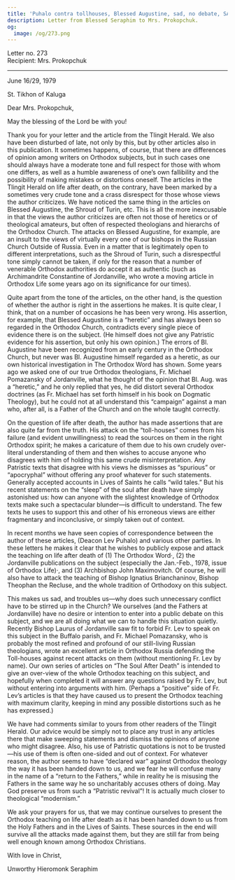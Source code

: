 ```yaml
---
title: 'Puhalo contra tollhouses, Blessed Augustine, sad, no debate, SAD'
description: Letter from Blessed Seraphim to Mrs. Prokopchuk.
og:
  image: /og/273.png
---
```


<div style={{textAlign:'right', fontFamily:'monospace'}}>Letter no. 273</div>
<div style={{textAlign:'left', fontFamily:'monospace'}}>Recipient: Mrs. Prokopchuk</div>

---

June 16/29, 1979

St. Tikhon of Kaluga

Dear Mrs. Prokopchuk,

May the blessing of the Lord be with you!

Thank you for your letter and the article from the Tlingit Herald. We also have been disturbed of late, not only by this, but by other articles also in this publication. It sometimes happens, of course, that there are differences of opinion among writers on Orthodox subjects, but in such cases one should always have a moderate tone and full respect for those with whom one differs, as well as a humble awareness of one’s own fallibility and the possibility of making mistakes or distortions oneself. The articles in the Tlingit Herald on life after death, on the contrary, have been marked by a sometimes very crude tone and a crass disrespect for those whose views the author criticizes. We have noticed the same thing in the articles on Blessed Augustine, the Shroud of Turin, etc. This is all the more inexcusable in that the views the author criticizes are often not those of heretics or of theological amateurs, but often of respected theologians and hierarchs of the Orthodox Church. The attacks on Blessed Augustine, for example, are an insult to the views of virtually every one of our bishops in the Russian Church Outside of Russia. Even in a matter that is legitimately open to different interpretations, such as the Shroud of Turin, such a disrespectful tone simply cannot be taken, if only for the reason that a number of venerable Orthodox authorities do accept it as authentic (such as Archimandrite Constantine of Jordanville, who wrote a moving article in Orthodox Life some years ago on its significance for our times).

Quite apart from the tone of the articles, on the other hand, is the question of whether the author is right in the assertions he makes. It is quite clear, I think, that on a number of occasions he has been very wrong. His assertion, for example, that Blessed Augustine is a “heretic” and has always been so regarded in the Orthodox Church, contradicts every single piece of evidence there is on the subject. (He himself does not give any Patristic evidence for his assertion, but only his own opinion.) The errors of Bl. Augustine have been recognized from an early century in the Orthodox Church, but never was Bl. Augustine himself regarded as a heretic, as our own historical investigation in The Orthodox Word has shown. Some years ago we asked one of our true Orthodox theologians, Fr. Michael Pomazansky of Jordanville, what he thought of the opinion that Bl. Aug. was a “heretic,” and he only replied that yes, he did distort several Orthodox doctrines (as Fr. Michael has set forth himself in his book on Dogmatic Theology), but he could not at all understand this “campaign” against a man who, after all, is a Father of the Church and on the whole taught correctly.

On the question of life after death, the author has made assertions that are also quite far from the truth. His attack on the “toll-houses” comes from his failure (and evident unwillingness) to read the sources on them in the right Orthodox spirit; he makes a caricature of them due to his own crudely over-literal understanding of them and then wishes to accuse anyone who disagrees with him of holding this same crude misinterpretation. Any Patristic texts that disagree with his views he dismisses as “spurious” or “apocryphal” without offering any proof whatever for such statements. Generally accepted accounts in Lives of Saints he calls “wild tales.” But his recent statements on the “sleep” of the soul after death have simply astonished us: how can anyone with the slightest knowledge of Orthodox texts make such a spectacular blunder—is difficult to understand. The few texts he uses to support this and other of his erroneous views are either fragmentary and inconclusive, or simply taken out of context.

In recent months we have seen copies of correspondence between the author of these articles, (Deacon Lev Puhalo) and various other parties. In these letters he makes it clear that he wishes to publicly expose and attack the teaching on life after death of (1) The Orthodox Word·, (2) the Jordanville publications on the subject (especially the Jan.-Feb., 1978, issue of Orthodox Life)·, and (3) Archbishop John Maximovitch. Of course, he will also have to attack the teaching of Bishop Ignatius Brianchaninov, Bishop Theophan the Recluse, and the whole tradition of Orthodoxy on this subject.

This makes us sad, and troubles us—why does such unnecessary conflict have to be stirred up in the Church? We ourselves (and the Fathers at Jordanville) have no desire or intention to enter into a public debate on this subject, and we are all doing what we can to handle this situation quietly. Recently Bishop Laurus of Jordanville saw fit to forbid Fr. Lev to speak on this subject in the Buffalo parish, and Fr. Michael Pomazansky, who is probably the most refined and profound of our still-living Russian theologians, wrote an excellent article in Orthodox Russia defending the Toll-houses against recent attacks on them (without mentioning Fr. Lev by name). Our own series of articles on “The Soul After Death” is intended to give an over-view of the whole Orthodox teaching on this subject, and hopefully when completed it will answer any questions raised by Fr. Lev, but without entering into arguments with him. (Perhaps a “positive” side of Fr. Lev’s articles is that they have caused us to present the Orthodox teaching with maximum clarity, keeping in mind any possible distortions such as he has expressed.)

We have had comments similar to yours from other readers of the Tlingit Herald. Our advice would be simply not to place any trust in any articles there that make sweeping statements and dismiss the opinions of anyone who might disagree. Also, his use of Patristic quotations is not to be trusted—his use of them is often one-sided and out of context. For whatever reason, the author seems to have “declared war” against Orthodox theology the way it has been handed down to us, and we fear he will confuse many in the name of a “return to the Fathers,” while in reality he is misusing the Fathers in the same way he so uncharitably accuses others of doing. May God preserve us from such a “Patristic revival”! It is actually much closer to theological “modernism.”

We ask your prayers for us, that we may continue ourselves to present the Orthodox teaching on life after death as it has been handed down to us from the Holy Fathers and in the Lives of Saints. These sources in the end will survive all the attacks made against them, but they are still far from being well enough known among Orthodox Christians.

With love in Christ,

Unworthy Hieromonk Seraphim